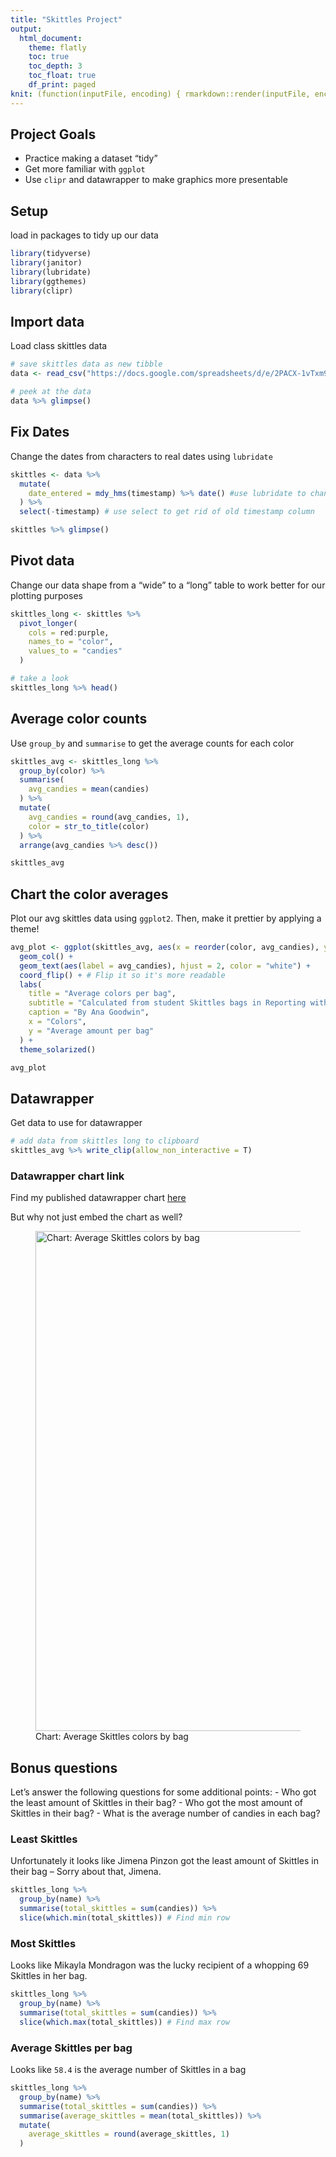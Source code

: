 ```yaml
---
title: "Skittles Project"
output:
  html_document:
    theme: flatly
    toc: true
    toc_depth: 3
    toc_float: true
    df_print: paged
knit: (function(inputFile, encoding) { rmarkdown::render(inputFile, encoding = encoding, output_dir = "docs") })
---
```


## Project Goals

- Practice making a dataset "tidy"
- Get more familiar with `ggplot`
- Use `clipr` and datawrapper to make graphics more presentable

## Setup

load in packages to tidy up our data

```r
library(tidyverse)
library(janitor)
library(lubridate)
library(ggthemes)
library(clipr)
```

## Import data

Load class skittles data

```r
# save skittles data as new tibble
data <- read_csv("https://docs.google.com/spreadsheets/d/e/2PACX-1vTxm9NxK67thlGjYOQBo_0JRvx2d137xt0nZGffqR6P1vl8QrlTUduiOsDJ2FKF6yLgQAQphVZve76z/pub?output=csv") %>% clean_names()

# peek at the data
data %>% glimpse()
```

## Fix Dates

Change the dates from characters to real dates using `lubridate`

```r
skittles <- data %>% 
  mutate(
    date_entered = mdy_hms(timestamp) %>% date() #use lubridate to change timestamp str to actual timestamp, save as new column
  ) %>% 
  select(-timestamp) # use select to get rid of old timestamp column

skittles %>% glimpse()
```

## Pivot data

Change our data shape from a "wide" to a "long" table to work better for our plotting purposes

```r
skittles_long <- skittles %>% 
  pivot_longer(
    cols = red:purple,
    names_to = "color",
    values_to = "candies"
  )

# take a look
skittles_long %>% head()
```
## Average color counts

Use `group_by` and `summarise` to get the average counts for each color

```r
skittles_avg <- skittles_long %>% 
  group_by(color) %>% 
  summarise(
    avg_candies = mean(candies)
  ) %>% 
  mutate(
    avg_candies = round(avg_candies, 1),
    color = str_to_title(color)
  ) %>% 
  arrange(avg_candies %>% desc())

skittles_avg
```
## Chart the color averages

Plot our avg skittles data using `ggplot2`. Then, make it prettier by applying a theme!

```r
avg_plot <- ggplot(skittles_avg, aes(x = reorder(color, avg_candies), y = avg_candies)) +
  geom_col() +
  geom_text(aes(label = avg_candies), hjust = 2, color = "white") +
  coord_flip() + # Flip it so it's more readable
  labs(
    title = "Average colors per bag",
    subtitle = "Calculated from student Skittles bags in Reporting with Data",
    caption = "By Ana Goodwin",
    x = "Colors",
    y = "Average amount per bag"
  ) +
  theme_solarized()

avg_plot
```

## Datawrapper

Get data to use for datawrapper

```r
# add data from skittles long to clipboard
skittles_avg %>% write_clip(allow_non_interactive = T)
```

### Datawrapper chart link

Find my published datawrapper chart [here](https://datawrapper.dwcdn.net/tWEcS/1/)


But why not just embed the chart as well?

![Chart: Average Skittles colors by bag](images/average-skittles-colors.png){width=800px}


## Bonus questions

Let's answer the following questions for some additional points:
- Who got the least amount of Skittles in their bag?
- Who got the most amount of Skittles in their bag?
- What is the average number of candies in each bag?

### Least Skittles

Unfortunately it looks like Jimena Pinzon got the least amount of Skittles in their bag -- Sorry about that, Jimena.

```r
skittles_long %>% 
  group_by(name) %>% 
  summarise(total_skittles = sum(candies)) %>% 
  slice(which.min(total_skittles)) # Find min row
```

### Most Skittles

Looks like Mikayla Mondragon was the lucky recipient of a whopping 69 Skittles in her bag. 

```r
skittles_long %>% 
  group_by(name) %>% 
  summarise(total_skittles = sum(candies)) %>% 
  slice(which.max(total_skittles)) # Find max row
```

### Average Skittles per bag

Looks like `58.4` is the average number of Skittles in a bag

```r
skittles_long %>% 
  group_by(name) %>% 
  summarise(total_skittles = sum(candies)) %>% 
  summarise(average_skittles = mean(total_skittles)) %>% 
  mutate(
    average_skittles = round(average_skittles, 1)
  )
```